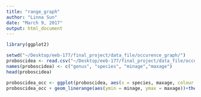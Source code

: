 ```yaml
---
title: "range_graph"
author: "Linna Sun"
date: "March 9, 2017"
output: html_document
---
```


```r
library(ggplot2)

setwd("~/Desktop/eeb-177/final_project/data_file/occurence_graph/")
proboscidea <- read.csv("~/Desktop/eeb-177/final_project/data_file/occurence_graph/manipulated_data.csv")
names(proboscidea) <- c("genus", "species", "minage","maxage")
head(proboscidea)

```
```r
proboscidea_occ <- ggplot(proboscidea, aes(s = species, maxage, colour = genus))
proboscidea_occ + geom_linerange(aes(ymin = minage, ymax = maxage))+theme(legend.position = "none")
```




















